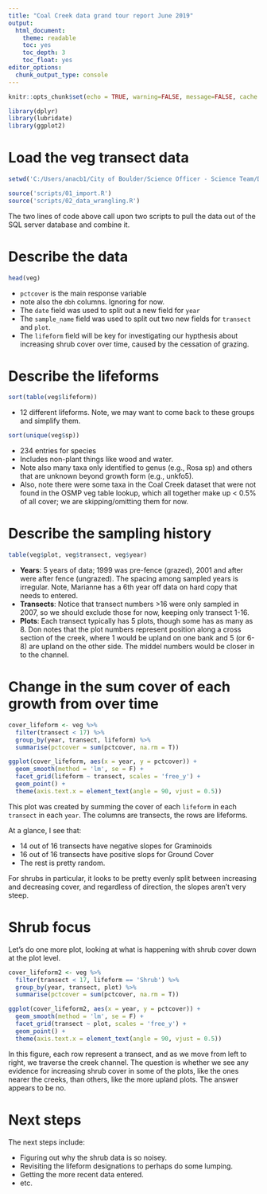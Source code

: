 ```yaml
---
title: "Coal Creek data grand tour report June 2019"
output:
  html_document:
    theme: readable
    toc: yes
    toc_depth: 3
    toc_float: yes
editor_options: 
  chunk_output_type: console
---
```


```r

knitr::opts_chunk$set(echo = TRUE, warning=FALSE, message=FALSE, cache = TRUE)

library(dplyr)
library(lubridate)
library(ggplot2)

```

# Load the veg transect data

```r
setwd('C:/Users/anacb1/City of Boulder/Science Officer - Science Team/Data Science Sprints/Keeley 2019/CoalCreek2019/')

source('scripts/01_import.R')
source('scripts/02_data_wrangling.R')
```

The two lines of code above call upon two scripts to pull the data out of the SQL server database and combine it.

# Describe the data

```r
head(veg)

```

* `pctcover` is the main response variable
* note also the `dbh` columns. Ignoring for now.
* The `date` field was used to split out a new field for `year` 
* The `sample_name` field was used to split out two new fields for `transect` and `plot`. 
* The `lifeform` field will be key for investigating our hypthesis about increasing shrub cover over time, caused by the cessation of grazing.

# Describe the lifeforms
```r
sort(table(veg$lifeform))
```

* 12 different lifeforms. Note, we may want to come back to these groups and simplify them.

```r
sort(unique(veg$sp))
```

* 234 entries for species
* Includes non-plant things like wood and water. 
* Note also many taxa only identified to genus (e.g., Rosa sp) and others that are unknown beyond growth form (e.g., unkfo5). 
* Also, note there were some taxa in the Coal Creek dataset that were not found in the OSMP veg table lookup, which all together make up < 0.5% of all cover; we are skipping/omitting them for now.

# Describe the sampling history

```r
table(veg$plot, veg$transect, veg$year)


```


* **Years**: 5 years of data; 1999 was pre-fence (grazed), 2001 and after were after fence (ungrazed). The spacing among sampled years is irregular. Note, Marianne has a 6th year off data on hard copy that needs to entered.
* **Transects**: Notice that transect numbers >16 were only sampled in 2007, so we should exclude those for now, keeping only transect 1-16. 
* **Plots**: Each transect typically has 5 plots, though some has as many as 8. Don notes that the plot numbers represent position along a cross section of the creek, where 1 would be upland on one bank and 5 (or 6-8) are upland on the other side. The middel numbers would be closer in to the channel.

# Change in the sum cover of each growth from over time

```r

cover_lifeform <- veg %>%
  filter(transect < 17) %>%
  group_by(year, transect, lifeform) %>%
  summarise(pctcover = sum(pctcover, na.rm = T))

ggplot(cover_lifeform, aes(x = year, y = pctcover)) +
  geom_smooth(method = 'lm', se = F) +
  facet_grid(lifeform ~ transect, scales = 'free_y') +
  geom_point() +
  theme(axis.text.x = element_text(angle = 90, vjust = 0.5))

```

This plot was created by summing the cover of each `lifeform` in each `transect` in each `year`. The columns are transects, the rows are lifeforms.

At a glance, I see that:

* 14 out of 16 transects have negative slopes for Graminoids
* 16 out of 16 transects have positive slops for Ground Cover
* The rest is pretty random.

For shrubs in particular, it looks to be pretty evenly split between increasing and decreasing cover, and regardless of direction, the slopes aren't very steep.

# Shrub focus

Let's do one more plot, looking at what is happening with shrub cover down at the plot level.

```r


cover_lifeform2 <- veg %>%
  filter(transect < 17, lifeform == 'Shrub') %>%
  group_by(year, transect, plot) %>%
  summarise(pctcover = sum(pctcover, na.rm = T))

ggplot(cover_lifeform2, aes(x = year, y = pctcover)) +
  geom_smooth(method = 'lm', se = F) +
  facet_grid(transect ~ plot, scales = 'free_y') +
  geom_point() +
  theme(axis.text.x = element_text(angle = 90, vjust = 0.5))


```

In this figure, each row represent a transect, and as we move from left to right, we traverse the creek channel. The question is whether we see any evidence for increasing shrub cover in some of the plots, like the ones nearer the creeks, than others, like the more upland plots. The answer appears to be no.

# Next steps

The next steps include:

* Figuring out why the shrub data is so noisey.
* Revisiting the lifeform designations to perhaps do some lumping.
* Getting the more recent data entered.
* etc.

